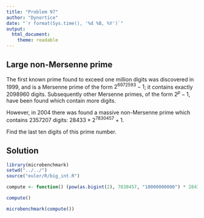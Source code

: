 ```yaml
---
title: "Problem 97"
author: "Dynortice"
date: "`r format(Sys.time(), '%d %B, %Y')`"
output:
  html_document:
    theme: readable
---
```

## Large non-Mersenne prime

The first known prime found to exceed one million digits was discovered in $1999$, and is a Mersenne prime of the form $2^{6972593}−1$; it contains exactly $2098960$ digits. Subsequently other Mersenne primes, of the form $2^p−1$, have been found which contain more digits.

However, in $2004$ there was found a massive non-Mersenne prime which contains $2357207$ digits: $28433 \times 2^{7830457} + 1$.

Find the last ten digits of this prime number.

## Solution
```r
library(microbenchmark)
setwd("../../")
source("euler/R/big_int.R")
```
```r
compute <- function() (pow(as.bigint(2), 7830457, "10000000000") * 28433) %% "10000000000" + 1
```
```r
compute()
```
```r
microbenchmark(compute())
```
